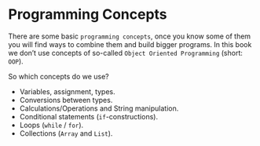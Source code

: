 # Programming Concepts

There are some basic `programming concepts`, once you know some of them you will
find ways to combine them and build bigger programs. In this book we don't use
concepts of so-called `Object Oriented Programming` (short: `OOP`). 


So which concepts do we use? 

+ Variables, assignment, types.
+ Conversions between types.
+ Calculations/Operations and String manipulation.
+ Conditional statements (`if`-constructions).
+ Loops (`while` / `for`).
+ Collections (`Array` and `List`).


